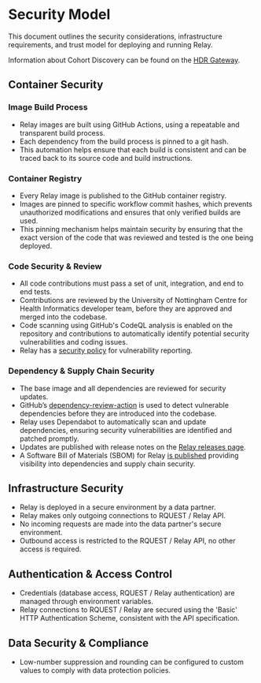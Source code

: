 
# Security Model

This document outlines the security considerations, infrastructure requirements, and trust model for deploying and running Relay.

Information about Cohort Discovery can be found on the [HDR Gateway](https://healthdatagateway.org/en/about/cohort-discovery).

## Container Security

### Image Build Process
- Relay images are built using GitHub Actions, using a repeatable and transparent build process. 
- Each dependency from the build process is pinned to a git hash.
- This automation helps ensure that each build is consistent and can be traced back to its source code and build instructions.

### Container Registry
- Every Relay image is published to the GitHub container registry. 
- Images are pinned to specific workflow commit hashes, which prevents unauthorized modifications and ensures that only verified builds are used. 
- This pinning mechanism helps maintain security by ensuring that the exact version of the code that was reviewed and tested is the one being deployed.

### Code Security & Review
- All code contributions must pass a set of unit, integration, and end to end tests. 
- Contributions are reviewed by the University of Nottingham Centre for Health Informatics developer team, before they are approved and merged into the codebase.
- Code scanning using GitHub's CodeQL analysis is enabled on the repository and contributions to automatically identify potential security vulnerabilities and coding issues.
- Relay has a [security policy](https://github.com/Health-Informatics-UoN/hutch-relay/security) for vulnerability reporting.

### Dependency & Supply Chain Security
- The base image and all dependencies are reviewed for security updates.
- GitHub’s [dependency-review-action](https://github.com/actions/dependency-review-action) is used to detect vulnerable dependencies before they are introduced into the codebase.
- Relay uses Dependabot to automatically scan and update dependencies, ensuring security vulnerabilities are identified and patched promptly.
- Updates are published with release notes on the [Relay releases page](https://github.com/Health-Informatics-UoN/hutch-relay/releases). 
- A Software Bill of Materials (SBOM) for Relay [is published](https://github.com/Health-Informatics-UoN/hutch-relay/network/dependencies) providing visibility into dependencies and supply chain security.

## Infrastructure Security

- Relay is deployed in a secure environment by a data partner. 
- Relay makes only outgoing connections to RQUEST / Relay API.
- No incoming requests are made into the data partner's secure environment.
- Outbound access is restricted to the RQUEST / Relay API, no other access is required.

## Authentication & Access Control
- Credentials (database access, RQUEST / Relay authentication) are managed through environment variables.
- Relay connections to RQUEST / Relay are secured using the 'Basic' HTTP Authentication Scheme, consistent with the API specification.

## Data Security & Compliance
- Low-number suppression and rounding can be configured to custom values to comply with data protection policies.
